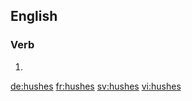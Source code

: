 ==English==

===Verb===
{{head|en}}

# {{en-third-person singular of|hush}}

[[de:hushes]]
[[fr:hushes]]
[[sv:hushes]]
[[vi:hushes]]